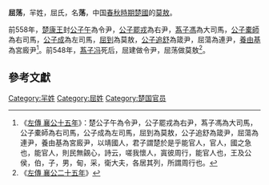 {{Infobox 先秦人物
|名稱= 屈荡
|圖像=
|圖說=
|姓=[[羋姓|羋]]
|氏=[[屈氏|屈]]
|名=荡
|字=
|別名=
|別字=
|諡號=
|時代=春秋時期
|國家=[[楚國|楚國]]
|身份=[[莫敖|莫敖]]
|出生=
|逝世=
|在位=
|父=
|母=
|正妻=
|妾=
|子女=[[屈申|屈申]]
|太子=
}}
'''屈荡'''，羋姓，屈氏，名'''荡'''，中国[[春秋時期|春秋時期]][[楚國|楚國]]的[[莫敖|莫敖]]。

前558年，[[楚康王|楚康王]]封[[公子午|公子午]]為令尹，[[公子罷戎|公子罷戎]]為右尹，[[蒍子馮|蒍子馮]]為大司馬，[[公子橐師|公子橐師]]為右司馬，[[公子成|公子成]]為左司馬，[[屈到|屈到]]為莫敖，[[公子追舒|公子追舒]]為箴尹，屈蕩為連尹，[[養由基|養由基]]為宮廄尹<ref>《[[:s:春秋左氏傳/襄公|左傳 襄公十五年]]》：楚公子午為令尹，公子罷戎為右尹，蒍子馮為大司馬，公子橐師為右司馬，公子成為左司馬，屈到為莫敖，公子追舒為箴尹，屈蕩為連尹，養由基為宮廄尹，以靖國人，君子謂楚於是乎能官人，官人，國之急也，能官人，則民無覦心，詩云，嗟我懷人，寘彼周行，能官人也，王及公侯，伯，子，男，甸，采，衛大夫，各居其列，所謂周行也。</ref>。前548年，[[蒍子冯|蒍子冯]]死后，屈建做令尹，屈荡做莫敖<ref>《[[:s:春秋左氏傳/襄公|左傳 襄公二十五年]]》</ref>。

==參考文獻==
{{reflist}}

[[Category:羋姓|Category:羋姓]]
[[Category:屈姓|Category:屈姓]]
[[Category:楚国官员|Category:楚国官员]]